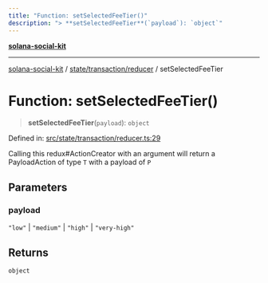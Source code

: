 ```yaml
---
title: "Function: setSelectedFeeTier()"
description: "> **setSelectedFeeTier**(`payload`): `object`"
---
```


[**solana-social-kit**](../../../../README.mdx)

***

[solana-social-kit](../../../../README.mdx) / [state/transaction/reducer](../README.mdx) / setSelectedFeeTier

# Function: setSelectedFeeTier()

> **setSelectedFeeTier**(`payload`): `object`

Defined in: [src/state/transaction/reducer.ts:29](https://github.com/SendArcade/solana-social-starter/blob/bd4b3556b8f469c27ebb06f4df65b3a36b43ba3b/src/state/transaction/reducer.ts#L29)

Calling this redux#ActionCreator with an argument will
return a PayloadAction of type `T` with a payload of `P`

## Parameters

### payload

`"low"` | `"medium"` | `"high"` | `"very-high"`

## Returns

`object`
